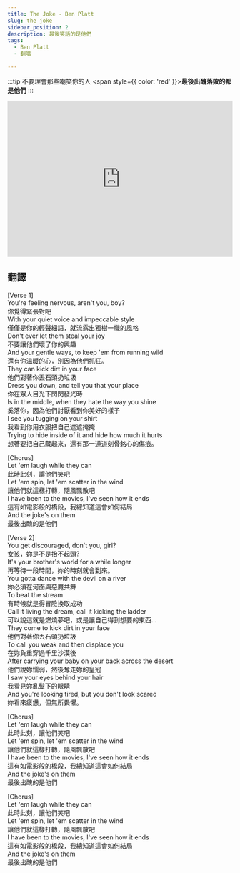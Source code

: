 ---
title: The Joke - Ben Platt
slug: the joke
sidebar_position: 2
description: 最後笑話的是他們
tags:
  - Ben Platt
  - 翻唱

---
:::tip 不要理會那些嘲笑你的人
<span style={{ color: 'red' }}><b>最後出醜落敗的都是他們</b></span>
:::

<iframe width="100%" height="350" src="https://www.youtube.com/embed/QEtpGLnQrFE" title="YouTube video player" frameborder="0" allow="accelerometer; autoplay; clipboard-write; encrypted-media; gyroscope; picture-in-picture; web-share" allowfullscreen></iframe>

## 翻譯 
[Verse 1]  
You're feeling nervous, aren't you, boy?  
你覺得緊張對吧  
With your quiet voice and impeccable style  
僅僅是你的輕聲細語，就流露出獨樹一幟的風格  
Don't ever let them steal your joy  
不要讓他們壞了你的興趣  
And your gentle ways, to keep 'em from running wild  
還有你溫暖的心，別因為他們抓狂。  
They can kick dirt in your face  
他們對著你丟石頭扔垃圾  
Dress you down, and tell you that your place  
你在眾人目光下閃閃發光時  
Is in the middle, when they hate the way you shine  
奚落你，因為他們討厭看到你美好的樣子  
I see you tugging on your shirt  
我看到你用衣服把自己遮遮掩掩  
Trying to hide inside of it and hide how much it hurts  
想著要把自己藏起來，還有那一道道刻骨銘心的傷痕。

[Chorus]  
Let 'em laugh while they can  
此時此刻，讓他們笑吧  
Let 'em spin, let 'em scatter in the wind  
讓他們就這樣打轉，隨風飄散吧  
I have been to the movies, I've seen how it ends  
這有如電影般的橋段，我總知道這會如何結局  
And the joke's on them  
最後出醜的是他們

[Verse 2]  
You get discouraged, don't you, girl?  
女孩，妳是不是抬不起頭?  
It's your brother's world for a while longer  
再等待一段時間，妳的時刻就會到來。  
You gotta dance with the devil on a river  
妳必須在河面與惡魔共舞  
To beat the stream  
有時候就是得冒險換取成功  
Call it living the dream, call it kicking the ladder  
可以說這就是燃燒夢吧，或是讓自己得到想要的東西...  
They come to kick dirt in your face  
他們對著你丟石頭扔垃圾  
To call you weak and then displace you  
在妳負重穿過千里沙漠後  
After carrying your baby on your back across the desert  
他們說妳懦弱，然後奪走妳的皇冠  
I saw your eyes behind your hair  
我看見妳亂髮下的眼睛  
And you're looking tired, but you don't look scared  
妳看來疲憊，但無所畏懼。

[Chorus]  
Let 'em laugh while they can  
此時此刻，讓他們笑吧  
Let 'em spin, let 'em scatter in the wind  
讓他們就這樣打轉，隨風飄散吧  
I have been to the movies, I've seen how it ends  
這有如電影般的橋段，我總知道這會如何結局  
And the joke's on them  
最後出醜的是他們

[Chorus]  
Let 'em laugh while they can  
此時此刻，讓他們笑吧  
Let 'em spin, let 'em scatter in the wind  
讓他們就這樣打轉，隨風飄散吧  
I have been to the movies, I've seen how it ends  
這有如電影般的橋段，我總知道這會如何結局  
And the joke's on them  
最後出醜的是他們
